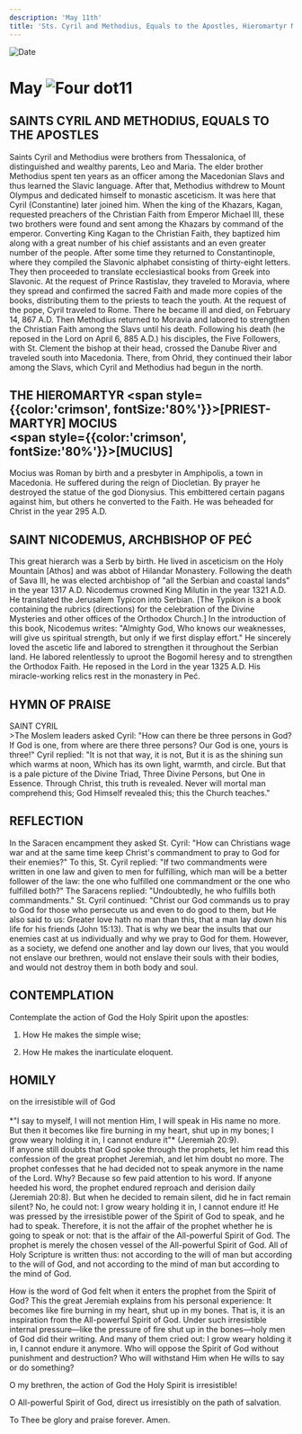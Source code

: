 ```yaml
---
description: 'May 11th'
title: 'Sts. Cyril and Methodius, Equals to the Apostles, Hieromartyr Mocius, St. Nicodemus of Peć'
---
```


<RunningHead />
<Image src="/title-imprint.png" height={68} width={50} alt="Date" className="title-imprint"/>

# <div id="date">May <Image className="four-dot" src="/four-dot.png" height={15} width={15} alt="Four dot" />11</div>

## SAINTS CYRIL AND METHODIUS, EQUALS TO THE APOSTLES

Saints Cyril and Methodius were brothers from Thessalonica, of distinguished and wealthy parents, Leo and Maria. The elder brother Methodius spent ten years as an officer among the Macedonian Slavs and thus learned the Slavic language. After that, Methodius withdrew to Mount Olympus and dedicated himself to monastic asceticism. It was here that Cyril (Constantine) later joined him. When the king of the Khazars, Kagan, requested preachers of the Christian Faith from Emperor Michael III, these two brothers were found and sent among the Khazars by command of the emperor. Converting King Kagan to the Christian Faith, they baptized him along with a great number of his chief assistants and an even greater number of the people. After some time they returned to Constantinople, where they compiled the Slavonic alphabet consisting of thirty-eight letters. They then proceeded to translate ecclesiastical books from Greek into Slavonic. At the request of Prince Rastislav, they traveled to Moravia, where they spread and confirmed the sacred Faith and made more copies of the books, distributing them to the priests to teach the youth. At the request of the pope, Cyril traveled to Rome. There he became ill and died, on February 14, 867 A.D. Then Methodius returned to Moravia and labored to strengthen the Christian Faith among the Slavs until his death. Following his death (he reposed in the Lord on April 6, 885 A.D.) his disciples, the Five Followers, with St. Clement the bishop at their head, crossed the Danube River and traveled south into Macedonia. There, from Ohrid, they continued their labor among the Slavs, which Cyril and Methodius had begun in the north.

## THE HIEROMARTYR <span style={{color:'crimson', fontSize:'80%'}}>[PRIEST-MARTYR]</span> MOCIUS <br /><span style={{color:'crimson', fontSize:'80%'}}>[MUCIUS]</span>

Mocius was Roman by birth and a presbyter in Amphipolis, a town in Macedonia. He suffered during the reign of Diocletian. By prayer he destroyed the statue of the god Dionysius. This embittered certain pagans against him, but others he converted to the Faith. He was beheaded for Christ in the year 295 A.D.

## SAINT NICODEMUS, ARCHBISHOP OF PEĆ

This great hierarch was a Serb by birth. He lived in asceticism on the Holy Mountain [Athos] and was abbot of Hilandar Monastery. Following the death of Sava III, he was elected archbishop of "all the Serbian and coastal lands" in the year 1317 A.D. Nicodemus crowned King Milutin in the year 1321 A.D. He translated the Jerusalem Typicon into Serbian. [The Typikon is a book containing the rubrics (directions) for the celebration of the Divine Mysteries and other offices of the Orthodox Church.] In the introduction of this book, Nicodemus writes: "Almighty God, Who knows our weaknesses, will give us spiritual strength, but only if we first display effort." He sincerely loved the ascetic life and labored to strengthen it throughout the Serbian land. He labored relentlessly to uproot the Bogomil heresy and to strengthen the Orthodox Faith. He reposed in the Lord in the year 1325 A.D. His miracle-working relics rest in the monastery in Peć.


## HYMN OF PRAISE
<div style={{textAlign:'center', color:'crimson', fontWeight:'bold'}}>
SAINT CYRIL
</div>
>The Moslem leaders asked Cyril:  
"How can there be three persons in God?  
If God is one, from where are there three persons?  
Our God is one, yours is three!"  
Cyril replied: "It is not that way, it is not,  
But it is as the shining sun which warms at noon,  
Which has its own light, warmth, and circle.  
But that is a pale picture of the Divine Triad,  
Three Divine Persons, but One in Essence.  
Through Christ, this truth is revealed.  
Never will mortal man comprehend this;  
God Himself revealed this; this the Church teaches."  


## REFLECTION

In the Saracen encampment they asked St. Cyril: "How can Christians wage war and at the same time keep Christ's commandment to pray to God for their enemies?" To this, St. Cyril replied: "If two commandments were written in one law and given to men for fulfilling, which man will be a better follower of the law: the one who fulfilled one commandment or the one who fulfilled both?" The Saracens replied: "Undoubtedly, he who fulfills both commandments." St. Cyril continued: "Christ our God commands us to pray to God for those who persecute us and even to do good to them, but He also said to us: Greater love hath no man than this, that a man lay down his life for his friends (John 15:13). That is why we bear the insults that our enemies cast at us individually and why we pray to God for them. However, as a society, we defend one another and lay down our lives, that you would not enslave our brethren, would not enslave their souls with their bodies, and would not destroy them in both body and soul.


## CONTEMPLATION

Contemplate the action of God the Holy Spirit upon the apostles:

1. How He makes the simple wise;

2. How He makes the inarticulate eloquent.


## HOMILY
<div style={{textAlign:'center', color:'crimson', fontWeight:'bold'}}>
on the irresistible will of God
</div><br />
<div style={{textAlign:'right'}}>
*"I say to myself, I will not mention Him, I will speak in His name no more. But then it becomes like fire burning in my heart, shut up in my bones; I grow weary holding it in, I cannot endure it"* (Jeremiah 20:9).
</div>
If anyone still doubts that God spoke through the prophets, let him read this confession of the great prophet Jeremiah, and let him doubt no more. The prophet confesses that he had decided not to speak anymore in the name of the Lord. Why? Because so few paid attention to his word. If anyone heeded his word, the prophet endured reproach and derision daily (Jeremiah 20:8). But when he decided to remain silent, did he in fact remain silent? No, he could not: I grow weary holding it in, I cannot endure it! He was pressed by the irresistible power of the Spirit of God to speak, and he had to speak. Therefore, it is not the affair of the prophet whether he is going to speak or not: that is the affair of the All-powerful Spirit of God. The prophet is merely the chosen vessel of the All-powerful Spirit of God. All of Holy Scripture is written thus: not according to the will of man but according to the will of God, and not according to the mind of man but according to the mind of God.

How is the word of God felt when it enters the prophet from the Spirit of God? This the great Jeremiah explains from his personal experience: It becomes like fire burning in my heart, shut up in my bones. That is, it is an inspiration from the All-powerful Spirit of God. Under such irresistible internal pressure—like the pressure of fire shut up in the bones—holy men of God did their writing. And many of them cried out: I grow weary holding it in, I cannot endure it anymore. Who will oppose the Spirit of God without punishment and destruction? Who will withstand Him when He wills to say or do something?

O my brethren, the action of God the Holy Spirit is irresistible!

O All-powerful Spirit of God, direct us irresistibly on the path of salvation.

To Thee be glory and praise forever. Amen.

